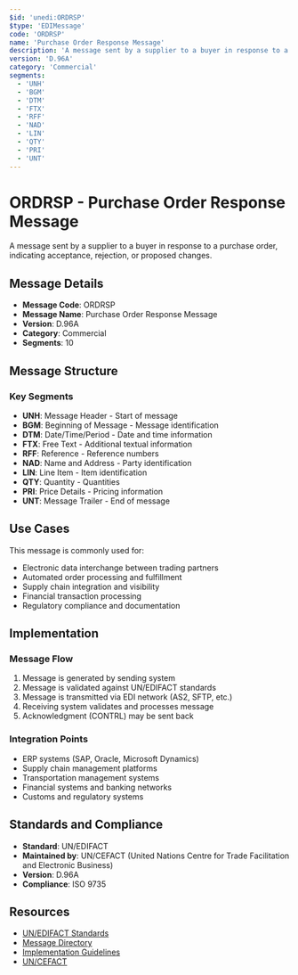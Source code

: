 ```yaml
---
$id: 'unedi:ORDRSP'
$type: 'EDIMessage'
code: 'ORDRSP'
name: 'Purchase Order Response Message'
description: 'A message sent by a supplier to a buyer in response to a purchase order, indicating acceptance, rejection, or proposed changes.'
version: 'D.96A'
category: 'Commercial'
segments:
  - 'UNH'
  - 'BGM'
  - 'DTM'
  - 'FTX'
  - 'RFF'
  - 'NAD'
  - 'LIN'
  - 'QTY'
  - 'PRI'
  - 'UNT'
---
```


# ORDRSP - Purchase Order Response Message

A message sent by a supplier to a buyer in response to a purchase order, indicating acceptance, rejection, or proposed changes.

## Message Details

- **Message Code**: ORDRSP
- **Message Name**: Purchase Order Response Message
- **Version**: D.96A
- **Category**: Commercial
- **Segments**: 10

## Message Structure

### Key Segments

- **UNH**: Message Header - Start of message
- **BGM**: Beginning of Message - Message identification
- **DTM**: Date/Time/Period - Date and time information
- **FTX**: Free Text - Additional textual information
- **RFF**: Reference - Reference numbers
- **NAD**: Name and Address - Party identification
- **LIN**: Line Item - Item identification
- **QTY**: Quantity - Quantities
- **PRI**: Price Details - Pricing information
- **UNT**: Message Trailer - End of message

## Use Cases

This message is commonly used for:

- Electronic data interchange between trading partners
- Automated order processing and fulfillment
- Supply chain integration and visibility
- Financial transaction processing
- Regulatory compliance and documentation

## Implementation

### Message Flow

1. Message is generated by sending system
2. Message is validated against UN/EDIFACT standards
3. Message is transmitted via EDI network (AS2, SFTP, etc.)
4. Receiving system validates and processes message
5. Acknowledgment (CONTRL) may be sent back

### Integration Points

- ERP systems (SAP, Oracle, Microsoft Dynamics)
- Supply chain management platforms
- Transportation management systems
- Financial systems and banking networks
- Customs and regulatory systems

## Standards and Compliance

- **Standard**: UN/EDIFACT
- **Maintained by**: UN/CEFACT (United Nations Centre for Trade Facilitation and Electronic Business)
- **Version**: D.96A
- **Compliance**: ISO 9735

## Resources

- [UN/EDIFACT Standards](https://unece.org/trade/uncefact/introducing-unedifact)
- [Message Directory](https://unece.org/trade/uncefact/unedifact-directories)
- [Implementation Guidelines](https://unece.org/trade/uncefact/implementation)
- [UN/CEFACT](https://unece.org/trade/uncefact)

